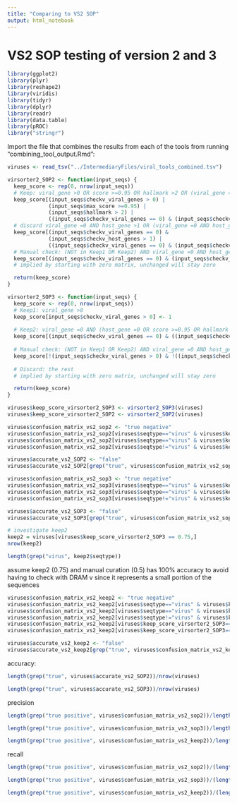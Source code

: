 ```yaml
---
title: "Comparing to VS2 SOP"
output: html_notebook
---
```


# VS2 SOP testing of version 2 and 3

```r
library(ggplot2)
library(plyr)
library(reshape2)
library(viridis)
library(tidyr)
library(dplyr)
library(readr)
library(data.table)
library(pROC)
library("stringr")
```

Import the file that combines the results from each of the tools from running "combining_tool_output.Rmd":
```r
viruses <- read_tsv("../IntermediaryFiles/viral_tools_combined.tsv")
```

```r
virsorter2_SOP2 <- function(input_seqs) {
  keep_score <- rep(0, nrow(input_seqs))
  # Keep: viral_gene >0 OR score >=0.95 OR hallmark >2 OR (viral_gene =0 AND host_gene =0)
  keep_score[(input_seqs$checkv_viral_genes > 0) |
             (input_seqs$max_score >=0.95) |
             (input_seqs$hallmark > 2) |
             ((input_seqs$checkv_viral_genes == 0) & (input_seqs$checkv_host_genes == 0))] <- 1
  # discard viral_gene =0 AND host_gene >1 OR (viral_gene =0 AND host_gene =1 AND length <10kb)
  keep_score[(input_seqs$checkv_viral_genes == 0) & 
             (input_seqs$checkv_host_genes > 1) |
             ((input_seqs$checkv_viral_genes == 0) & (input_seqs$checkv_host_genes == 1) & (input_seqs$checkv_length < 10000))] <- 0
  # Manual check: (NOT in Keep1 OR Keep2) AND viral_gene =0 AND host_gene =1 AND length >=10kb
  keep_score[(input_seqs$checkv_viral_genes == 0) & (input_seqs$checkv_host_genes == 1) & (input_seqs$checkv_length >= 10000)] <- 0.5
  # implied by starting with zero matrix, unchanged will stay zero

  return(keep_score)
}

```

```r
virsorter2_SOP3 <- function(input_seqs) {
  keep_score <- rep(0, nrow(input_seqs))
  # Keep1: viral_gene >0
  keep_score[input_seqs$checkv_viral_genes > 0] <- 1
  
  # Keep2: viral_gene =0 AND (host_gene =0 OR score >=0.95 OR hallmark >2)
  keep_score[(input_seqs$checkv_viral_genes == 0) & ((input_seqs$checkv_host_genes == 0) | (input_seqs$max_score >=0.95) | (input_seqs$hallmark > 2))] <- 0.75
  
  # Manual check: (NOT in Keep1 OR Keep2) AND viral_gene =0 AND host_gene =1 AND length >=10kb
  keep_score[!(input_seqs$checkv_viral_genes > 0) & !((input_seqs$checkv_viral_genes == 0) & ((input_seqs$checkv_host_genes == 0) | (input_seqs$max_score >=0.95) | (input_seqs$hallmark > 2))) & (input_seqs$checkv_viral_genes == 0) & (input_seqs$checkv_host_genes == 1) & (input_seqs$checkv_length > 10000)] <- 0.5
  
  # Discard: the rest
  # implied by starting with zero matrix, unchanged will stay zero

  return(keep_score)
}

```

```r
viruses$keep_score_virsorter2_SOP3 <- virsorter2_SOP3(viruses)
viruses$keep_score_virsorter2_SOP2 <- virsorter2_SOP2(viruses)
```

```r
viruses$confusion_matrix_vs2_sop2 <- "true negative"
viruses$confusion_matrix_vs2_sop2[viruses$seqtype=="virus" & viruses$keep_score_virsorter2_SOP2<1] <- "false negative"
viruses$confusion_matrix_vs2_sop2[viruses$seqtype=="virus" & viruses$keep_score_virsorter2_SOP2>=1] <- "true positive"
viruses$confusion_matrix_vs2_sop2[viruses$seqtype!="virus" & viruses$keep_score_virsorter2_SOP2>=1] <- "false positive"

viruses$accurate_vs2_SOP2 <- "false"
viruses$accurate_vs2_SOP2[grep("true", viruses$confusion_matrix_vs2_sop2)] <- "true"
```

```r
viruses$confusion_matrix_vs2_sop3 <- "true negative"
viruses$confusion_matrix_vs2_sop3[viruses$seqtype=="virus" & viruses$keep_score_virsorter2_SOP3<1] <- "false negative"
viruses$confusion_matrix_vs2_sop3[viruses$seqtype=="virus" & viruses$keep_score_virsorter2_SOP3>=1] <- "true positive"
viruses$confusion_matrix_vs2_sop3[viruses$seqtype!="virus" & viruses$keep_score_virsorter2_SOP3>=1] <- "false positive"

viruses$accurate_vs2_SOP3 <- "false"
viruses$accurate_vs2_SOP3[grep("true", viruses$confusion_matrix_vs2_sop3)] <- "true"
```

```r
# investigate keep2
keep2 = viruses[viruses$keep_score_virsorter2_SOP3 == 0.75,]
nrow(keep2)
```
```r
length(grep("virus", keep2$seqtype))
```

assume keep2 (0.75) and manual curation (0.5) has 100% accuracy to avoid having to check with DRAM v since it represents a small portion of the sequences

```r
viruses$confusion_matrix_vs2_keep2 <- "true negative"
viruses$confusion_matrix_vs2_keep2[viruses$seqtype=="virus" & viruses$keep_score_virsorter2_SOP3<1] <- "false negative"
viruses$confusion_matrix_vs2_keep2[viruses$seqtype=="virus" & viruses$keep_score_virsorter2_SOP3>=1] <- "true positive"
viruses$confusion_matrix_vs2_keep2[viruses$seqtype!="virus" & viruses$keep_score_virsorter2_SOP3>=1] <- "false positive"
viruses$confusion_matrix_vs2_keep2[viruses$keep_score_virsorter2_SOP3==0.75] <- "true positive"
viruses$confusion_matrix_vs2_keep2[viruses$keep_score_virsorter2_SOP3==0.5] <- "true positive"

viruses$accurate_vs2_keep2 <- "false"
viruses$accurate_vs2_keep2[grep("true", viruses$confusion_matrix_vs2_keep2)] <- "true"
```


accuracy:
```r
length(grep("true", viruses$accurate_vs2_SOP2))/nrow(viruses)
```
```r
length(grep("true", viruses$accurate_vs2_SOP3))/nrow(viruses)
```

precision
```r
length(grep("true positive", viruses$confusion_matrix_vs2_sop2))/length(grep("positive", viruses$confusion_matrix_vs2_sop2))
```
```r
length(grep("true positive", viruses$confusion_matrix_vs2_sop3))/length(grep("positive", viruses$confusion_matrix_vs2_sop3))
```
```r
length(grep("true positive", viruses$confusion_matrix_vs2_keep2))/length(grep("positive", viruses$confusion_matrix_vs2_keep2))
```

recall
```r
length(grep("true positive", viruses$confusion_matrix_vs2_sop2))/(length(grep("true positive", viruses$confusion_matrix_vs2_sop2))+length(grep("false negative", viruses$confusion_matrix_vs2_sop2)))
```
```r
length(grep("true positive", viruses$confusion_matrix_vs2_sop3))/(length(grep("true positive", viruses$confusion_matrix_vs2_sop3))+length(grep("false negative", viruses$confusion_matrix_vs2_sop3)))
```
```r
length(grep("true positive", viruses$confusion_matrix_vs2_keep2))/(length(grep("true positive", viruses$confusion_matrix_vs2_keep2))+length(grep("false negative", viruses$confusion_matrix_vs2_keep2)))
```




